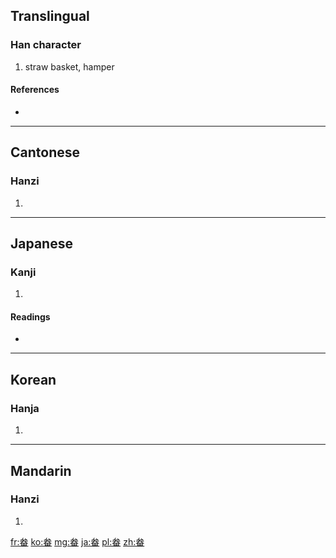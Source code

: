 ==Translingual==

===Han character===
{{Han char|rn=102|rad=田|as=05|sn=10|four=2360<sub>3</sub>|canj=戈大田 (IKW)}}

# straw basket, hamper

====References====
* {{Han ref|kx=0761.060|dkj=21809|dj=1171.020|hdz=42539.060|uh=755A|ud=30042|bh=AF63|bd=44899}}

----

==Cantonese==

===Hanzi===
{{yue-hanzi|jyut=|y=bun2}}

# {{defn|lang=yue|sort=田05}}

----

==Japanese==

===Kanji===
{{ja-kanji|grade=|rs=田05}}

# {{defn|lang=ja|sort=田05}}

====Readings====
* {{ja-readings|on=[[ほん]] (hon)|kun=[[ふご]] (fugo)|nanori=}}

----

==Korean==

===Hanja===
{{ko-hanja|hangeul=분|eumhun=|rv=bun|mr=pun|y=pun}}

# {{defn|lang=ko|sort=田05}}

----

==Mandarin==

===Hanzi===
{{cmn-hanzi|pin=[[běn]] ([[ben3]]), [[xù]] ([[xu4]])|wg=pen<sup>3</sup>, hsü<sup>4</sup>}}

# {{defn|lang=cmn|sort=田05}}

[[fr:畚]]
[[ko:畚]]
[[mg:畚]]
[[ja:畚]]
[[pl:畚]]
[[zh:畚]]